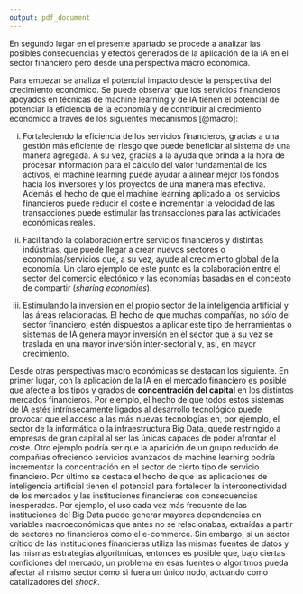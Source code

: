 ---
output: pdf_document
---

\noindent
En segundo lugar en el presente apartado se procede a analizar las posibles consecuencias y efectos generados de la aplicación de la IA en el sector financiero pero desde una perspectiva macro económica. 

\noindent
Para empezar se analiza el potencial impacto desde la perspectiva del crecimiento económico. Se puede observar que los servicios financieros apoyados en técnicas de machine learning y de IA tienen el potencial de potenciar la eficiencia de la economía y de contribuir al crecimiento económico a través de los siguientes mecanismos [@macro]:

i) Fortaleciendo la eficiencia de los servicios financieros, gracias a una gestión más eficiente del riesgo que puede beneficiar al sistema de una manera agregada. A su vez, gracias a la ayuda que brinda a la hora de procesar información para el cálculo del valor fundamental de los activos, el machine learning puede ayudar a alinear mejor los fondos hacia los inversores y los proyectos de una manera más efectiva. Además el hecho de que el machine learning aplicado a los servicios financieros puede reducir el coste e incrementar la velocidad de las transacciones puede estimular las transacciones para las actividades económicas reales.

ii) Facilitando la colaboración entre servicios financieros y distintas indústrias, que puede llegar a crear nuevos sectores o economías/servicios que, a su vez, ayude al crecimiento global de la economía. Un claro ejemplo de este punto es la colaboración entre el sector del comercio electónico y las economías basadas en el concepto de compartir (*sharing economies*).

iii) Estimulando la inversión en el propio sector de la inteligencia artificial y las áreas relacionadas. El hecho de que muchas compañías, no sólo del sector financiero, estén dispuestos a aplicar este tipo de herramientas o sistemas de IA genera mayor inversión en el sector que a su vez se traslada en una mayor inversión inter-sectorial y, así, en mayor crecimiento.

\noindent
Desde otras perspectivas macro económicas se destacan los siguiente. En primer lugar, con la aplicación de la IA en el mercado financiero es posible que afecte a los tipos y grados de **concentración del capital** en los distintos mercados financieros. Por ejemplo, el hecho de que todos estos sistemas de IA estés intrínsecamente ligados al desarrollo tecnológico puede provocar que el acceso a las más nuevas tecnologías en, por ejemplo, el sector de la informática o la infraestructura Big Data, quede restringido a  empresas de gran capital al ser las únicas capaces de poder afrontar el coste. Otro ejemplo podría ser que la aparición de un grupo reducido de compañías ofreciendo servicios avanzados de machine learning podría incrementar la concentración en el sector de cierto tipo de servicio financiero. Por último se destaca el hecho de que las aplicaciones de inteligencia artificial tienen el potencial para fortalecer la interconectividad de los mercados y las instituciones financieras con consecuencias inesperadas. Por ejemplo, el uso cada vez más frecuente de las instituciones del Big Data puede generar mayores dependencias en variables macroeconómicas que antes no se relacionabas, extraídas a partir de sectores no financieros como el e-commerce. Sin embargo, si un sector crítico de las instituciones financieras utiliza las mismas fuentes de datos y las mismas estrategias algorítmicas, entonces es posible que, bajo ciertas conficiones del mercado, un problema en esas fuentes o algoritmos pueda afectar al mismo sector como si fuera un único nodo, actuando como catalizadores del *shock*.







